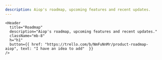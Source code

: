```yaml
---
description: Aiop's roadmap, upcoming features and recent updates.
---
```




<div className="md:container">

  <div className="flex flex-col items-center content-center text-center my-10">

    <Header
      title="Roadmap"
      description="Aiop's roadmap, upcoming features and recent updates."
      className="mb-8"
      h="h1"
      button={{ href: "https://trello.com/b/NmFuNnMr/product-roadmap-aiop", text: "I have an idea to add"  }}
    />

  </div>
  <Features />
</div>


